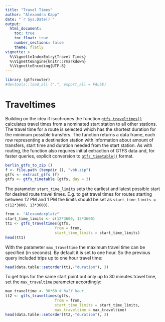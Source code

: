```yaml
---
title: "Travel Times"
author: "Alexandra Kapp"
date: "`r Sys.Date()`"
output: 
  html_document:
    toc: true
    toc_float: true
    number_sections: false
    theme: flatly
vignette: >
  %\VignetteIndexEntry{Travel Times}
  %\VignetteEngine{knitr::rmarkdown}
  %\VignetteEncoding{UTF-8}
---
```

  
  
```r
library (gtfsrouter)
#devtools::load_all (".", export_all = FALSE)
```

# Traveltimes

Building on the idea if isochrones the function
[`gtfs_traveltimes()`](https://atfutures.github.io/gtfs-router/reference/gtfs_isochrone.html)
calculates travel times from a nominated start station to all other stations.
The travel time for a route is selected which has the shortest duration for the
minimum possible transfers. The function returns a data frame, each row
representing a destination station with information about amount of transfers,
start time and duration needed from the start station. As with routing, the
function also requires initial extraction of GTFS data and, for faster queries,
explicit conversion to
[`gtfs_timetable()`](https://atfutures.github.io/gtfs-router/reference/gtfs_timetable.html)
format.

```r
berlin_gtfs_to_zip ()
f <- file.path (tempdir (), "vbb.zip")
gtfs <- extract_gtfs (f)
gtfs <- gtfs_timetable (gtfs, day = 3)
```
The parameter `start_time_limits` sets the earliest and latest possible start
for desired route travel times. E.g. to get travel times for routes starting
between 12 PM and 1 PM the limits should be set as `start_time_limits =
c(12*3600, 13*3600)`.

```r
from <- "Alexanderplatz"
start_time_limits <- c(12*3600, 13*3600)
tt1 <- gtfs_traveltimes(gtfs,
                      from = from,
                      start_time_limits = start_time_limits)
head(tt1)
```

With the parameter `max_traveltime` the maximum travel time can be specified
(in seconds). By default it is set to one hour. So the previous query included
trips up to one hour travel time:

```r
head(data.table::setorder(tt1,-"duration"), 3)
```

To get trips for the same start point but only up to 30 minutes travel time,
set the `max_traveltime` parameter accordingly:

```r
max_traveltime <- 30*60 # half hour
tt2 <- gtfs_traveltimes(gtfs,
                      from = from,
                      start_time_limits = start_time_limits,
                      max_traveltime = max_traveltime)
head(data.table::setorder(tt2,-"duration"), 3)
```
